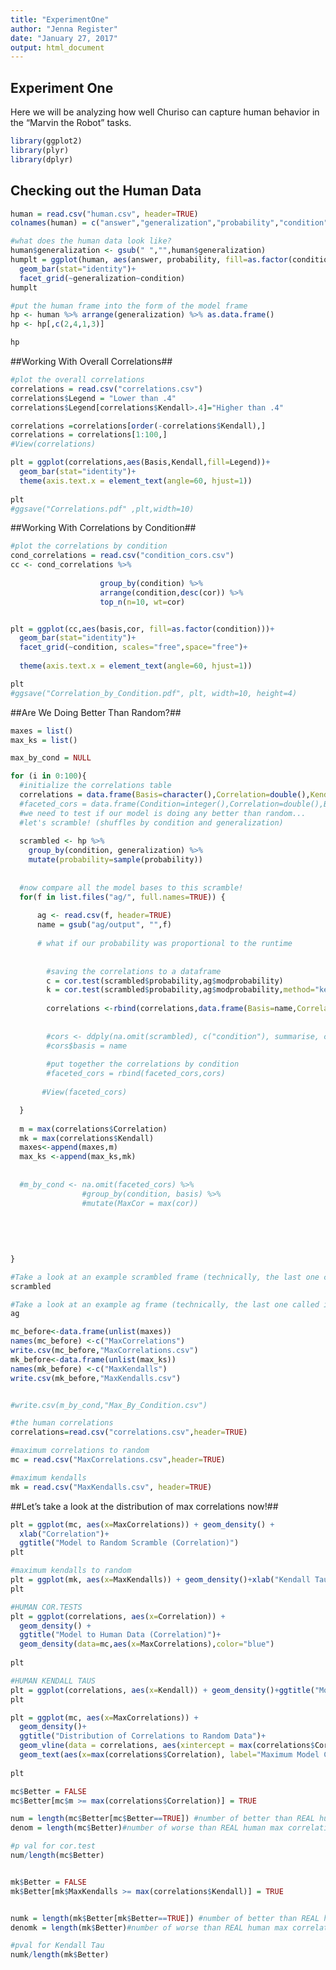 ```yaml
---
title: "ExperimentOne"
author: "Jenna Register"
date: "January 27, 2017"
output: html_document
---
```


## Experiment One

Here we will be analyzing how well Churiso can capture human behavior in the "Marvin the Robot" tasks. 

```r
library(ggplot2)
library(plyr)
library(dplyr)
```

## Checking out the Human Data
```r
human = read.csv("human.csv", header=TRUE)
colnames(human) = c("answer","generalization","probability","condition")

#what does the human data look like?
human$generalization <- gsub(" ","",human$generalization)
humplt = ggplot(human, aes(answer, probability, fill=as.factor(condition)))+
  geom_bar(stat="identity")+
  facet_grid(~generalization~condition)
humplt

#put the human frame into the form of the model frame
hp <- human %>% arrange(generalization) %>% as.data.frame()
hp <- hp[,c(2,4,1,3)]

hp

```

##Working With Overall Correlations##
```r
#plot the overall correlations
correlations = read.csv("correlations.csv")
correlations$Legend = "Lower than .4"
correlations$Legend[correlations$Kendall>.4]="Higher than .4"

correlations =correlations[order(-correlations$Kendall),]
correlations = correlations[1:100,]
#View(correlations)

plt = ggplot(correlations,aes(Basis,Kendall,fill=Legend))+
  geom_bar(stat="identity")+
  theme(axis.text.x = element_text(angle=60, hjust=1))
  
plt
#ggsave("Correlations.pdf" ,plt,width=10)

```


##Working With Correlations by Condition##
```r
#plot the correlations by condition
cond_correlations = read.csv("condition_cors.csv")
cc <- cond_correlations %>%
 
                    group_by(condition) %>%
                    arrange(condition,desc(cor)) %>%
                    top_n(n=10, wt=cor)


plt = ggplot(cc,aes(basis,cor, fill=as.factor(condition)))+
  geom_bar(stat="identity")+
  facet_grid(~condition, scales="free",space="free")+
  
  theme(axis.text.x = element_text(angle=60, hjust=1))

plt
#ggsave("Correlation_by_Condition.pdf", plt, width=10, height=4)

```

##Are We Doing Better Than Random?##
```r
maxes = list()
max_ks = list()

max_by_cond = NULL

```

```r

for (i in 0:100){
  #initialize the correlations table
  correlations = data.frame(Basis=character(),Correlation=double(),Kendall=double())
  #faceted_cors = data.frame(Condition=integer(),Correlation=double(),Basis=character())
  #we need to test if our model is doing any better than random...
  #let's scramble! (shuffles by condition and generalization)
  
  scrambled <- hp %>%
    group_by(condition, generalization) %>%
    mutate(probability=sample(probability))
  
  
  #now compare all the model bases to this scramble!
  for(f in list.files("ag/", full.names=TRUE)) {
   
      ag <- read.csv(f, header=TRUE)
      name = gsub("ag/output", "",f)
      
      # what if our probability was proportional to the runtime
      
      
        #saving the correlations to a dataframe
        c = cor.test(scrambled$probability,ag$modprobability)
        k = cor.test(scrambled$probability,ag$modprobability,method="kendall")
        
        correlations <-rbind(correlations,data.frame(Basis=name,Correlation=c$estimate, Kendall=k$estimate))
        
        
        #cors <- ddply(na.omit(scrambled), c("condition"), summarise, cor = round(cor(scrambled$probability, ag$modprobability), 2))
        #cors$basis = name
        
        #put together the correlations by condition
        #faceted_cors = rbind(faceted_cors,cors)
        
       #View(faceted_cors)

  }
  
  m = max(correlations$Correlation)
  mk = max(correlations$Kendall)
  maxes<-append(maxes,m)
  max_ks <-append(max_ks,mk)
  
  
  #m_by_cond <- na.omit(faceted_cors) %>%
                #group_by(condition, basis) %>%
                #mutate(MaxCor = max(cor))
  
  
  
  
      
}

```

```r
#Take a look at an example scrambled frame (technically, the last one called in the loop)
scrambled

#Take a look at an example ag frame (technically, the last one called in the loop)
ag

mc_before<-data.frame(unlist(maxes))
names(mc_before) <-c("MaxCorrelations")
write.csv(mc_before,"MaxCorrelations.csv")
mk_before<-data.frame(unlist(max_ks))
names(mk_before) <-c("MaxKendalls")
write.csv(mk_before,"MaxKendalls.csv")


#write.csv(m_by_cond,"Max_By_Condition.csv")
```

```r
#the human correlations
correlations=read.csv("correlations.csv",header=TRUE)

```

```r
#maximum correlations to random
mc = read.csv("MaxCorrelations.csv",header=TRUE)

```

```r
#maximum kendalls
mk = read.csv("MaxKendalls.csv", header=TRUE)

```


##Let's take a look at the distribution of max correlations now!##

```r

plt = ggplot(mc, aes(x=MaxCorrelations)) + geom_density() +
  xlab("Correlation")+
  ggtitle("Model to Random Scramble (Correlation)")
plt
```

```r
#maximum kendalls to random
plt = ggplot(mk, aes(x=MaxKendalls)) + geom_density()+xlab("Kendall Tau") + ggtitle("Model to Random Scramble (Kendall)")
plt
```

```r
#HUMAN COR.TESTS
plt = ggplot(correlations, aes(x=Correlation)) +
  geom_density() +
  ggtitle("Model to Human Data (Correlation)")+
  geom_density(data=mc,aes(x=MaxCorrelations),color="blue")
  
plt

```

```r
#HUMAN KENDALL TAUS
plt = ggplot(correlations, aes(x=Kendall)) + geom_density()+ggtitle("Model to Human Data (Kendall)")
plt

```

```r
plt = ggplot(mc, aes(x=MaxCorrelations)) + 
  geom_density()+
  ggtitle("Distribution of Correlations to Random Data")+
  geom_vline(data = correlations, aes(xintercept = max(correlations$Correlation),color="red"),linetype="dashed")+
  geom_text(aes(x=max(correlations$Correlation), label="Maximum Model Correlation to Human Data", y=3))
  
plt
```



```r
mc$Better = FALSE
mc$Better[mc$m >= max(correlations$Correlation)] = TRUE

num = length(mc$Better[mc$Better==TRUE]) #number of better than REAL human max correlation
denom = length(mc$Better)#number of worse than REAL human max correlation

#p val for cor.test
num/length(mc$Better)


mk$Better = FALSE
mk$Better[mk$MaxKendalls >= max(correlations$Kendall)] = TRUE


numk = length(mk$Better[mk$Better==TRUE]) #number of better than REAL human max correlation
denomk = length(mk$Better)#number of worse than REAL human max correlation

#pval for Kendall Tau
numk/length(mk$Better)
```


